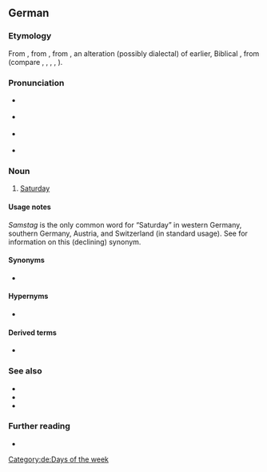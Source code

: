 ==German==

===Etymology===
From {{inh|de|gmh|sameztac|sameztac, samztac}}, from {{inh|de|goh|sambaztag||Sabbath day}}, from {{der|de|got|*𐍃𐌰𐌼𐌱𐌰𐍄𐍉}}, an alteration (possibly dialectal) of earlier, Biblical {{m|got|𐍃𐌰𐌱𐌱𐌰𐍄𐍉}}, from {{der|de|gkm|σάμβατον||Sabbath}} (compare {{cog|fr|samedi}}, {{cog|fro|sambedi}}, {{cog|rm|somda}}, {{cog|ro|sâmbătă}}, {{cog|hu|szombat}}).

===Pronunciation===
* {{IPA|/ˈzamstʰaːk/|lang=de}} {{a|standard}}
* {{IPA|/ˈzamstʰax/|lang=de}} {{a|northern and central Germany; chiefly colloquial}}
* {{IPA|/ˈsamʃtʰaːk/|lang=de}} {{a|south-western Germany and Switzerland; dialect}}
* {{audio|Samstag.ogg|Samstag|lang=de}}

===Noun===
{{de-noun|m|Samstags|gen2=Samstages|Samstage}}

# {{lb|de|now dominant except in former [[East Germany]]}} [[Saturday]]

====Usage notes====
''Samstag'' is the only common word for “Saturday” in western Germany, southern Germany, Austria, and Switzerland (in standard usage). See {{m|de|Sonnabend}} for information on this (declining) synonym.

====Synonyms====
* {{sense|eastern and, traditionally, northern Germany}} {{l|de|Sonnabend}}

====Hypernyms====
* {{l|de|Tag}}

====Derived terms====
* {{l|de|Karsamstag}}

===See also===
* {{l|de|Sabbat}}
* {{l|de|Sabbattag}}
* {{l|de|Schabbat}}

===Further reading===
* {{R:Duden}}

[[Category:de:Days of the week]]